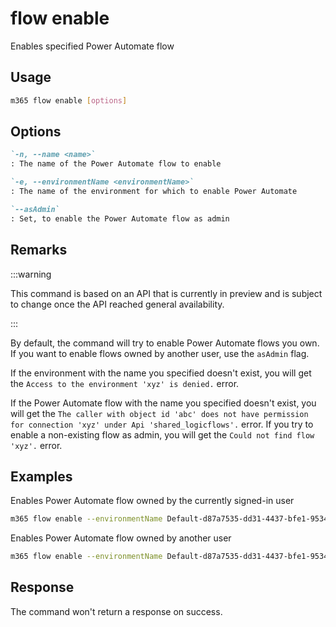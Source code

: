 
# flow enable

Enables specified Power Automate flow

## Usage

```sh
m365 flow enable [options]
```

## Options

```md definition-list
`-n, --name <name>`
: The name of the Power Automate flow to enable

`-e, --environmentName <environmentName>`
: The name of the environment for which to enable Power Automate

`--asAdmin`
: Set, to enable the Power Automate flow as admin
```

<Global />

## Remarks

:::warning

This command is based on an API that is currently in preview and is subject to change once the API reached general availability.

:::

By default, the command will try to enable Power Automate flows you own. If you want to enable flows owned by another user, use the `asAdmin` flag.

If the environment with the name you specified doesn't exist, you will get the `Access to the environment 'xyz' is denied.` error.

If the Power Automate flow with the name you specified doesn't exist, you will get the `The caller with object id 'abc' does not have permission for connection 'xyz' under Api 'shared_logicflows'.` error. If you try to enable a non-existing flow as admin, you will get the `Could not find flow 'xyz'.` error.

## Examples

Enables Power Automate flow owned by the currently signed-in user

```sh
m365 flow enable --environmentName Default-d87a7535-dd31-4437-bfe1-95340acd55c5 --name 3989cb59-ce1a-4a5c-bb78-257c5c39381d
```

Enables Power Automate flow owned by another user

```sh
m365 flow enable --environmentName Default-d87a7535-dd31-4437-bfe1-95340acd55c5 --name 3989cb59-ce1a-4a5c-bb78-257c5c39381d --asAdmin
```

## Response

The command won't return a response on success.
